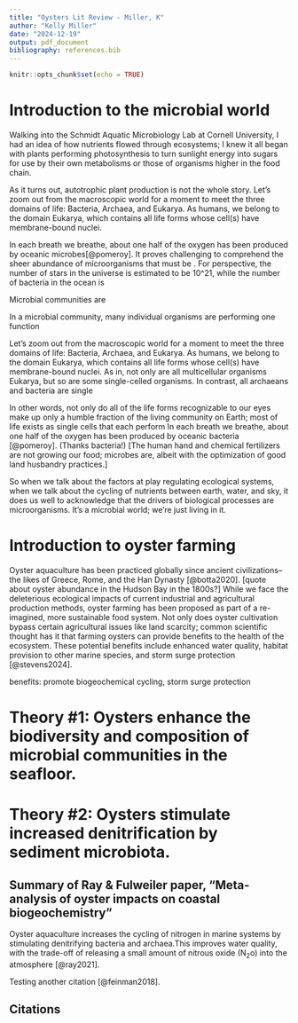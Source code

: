 ```yaml
---
title: "Oysters Lit Review - Miller, K"
author: "Kelly Miller"
date: "2024-12-19"
output: pdf_document
bibliography: references.bib
---
```


```r
knitr::opts_chunk$set(echo = TRUE)
```

# Introduction to the microbial world

Walking into the Schmidt Aquatic Microbiology Lab at Cornell University, I had an idea of how nutrients flowed through ecosystems; I knew it all began with plants performing photosynthesis to turn sunlight energy into sugars for use by their own metabolisms or those of organisms higher in the food chain.

As it turns out, autotrophic plant production is not the whole story. Let's zoom out from the macroscopic world for a moment to meet the three domains of life: Bacteria, Archaea, and Eukarya. As humans, we belong to the domain Eukarya, which contains all life forms whose cell(s) have membrane-bound nuclei.

In each breath we breathe, about one half of the oxygen has been produced by oceanic microbes[@pomeroy]. It proves challenging to comprehend the sheer abundance of microorganisms that must be . For perspective, the number of stars in the universe is estimated to be 10\^21, while the number of bacteria in the ocean is

Microbial communities are

In a microbial community, many individual organisms are performing one function

Let's zoom out from the macroscopic world for a moment to meet the three domains of life: Bacteria, Archaea, and Eukarya. As humans, we belong to the domain Eukarya, which contains all life forms whose cell(s) have membrane-bound nuclei. As in, not only are all multicellular organisms Eukarya, but so are some single-celled organisms. In contrast, all archaeans and bacteria are single

In other words, not only do all of the life forms recognizable to our eyes make up only a humble fraction of the living community on Earth; most of life exists as single cells that each perform In each breath we breathe, about one half of the oxygen has been produced by oceanic bacteria [@pomeroy]. (Thanks bacteria!) [The human hand and chemical fertilizers are not growing our food; microbes are, albeit with the optimization of good land husbandry practices.]

So when we talk about the factors at play regulating ecological systems, when we talk about the cycling of nutrients between earth, water, and sky, it does us well to acknowledge that the drivers of biological processes are microorganisms. It's a microbial world; we're just living in it.

# Introduction to oyster farming

Oyster aquaculture has been practiced globally since ancient civilizations–the likes of Greece, Rome, and the Han Dynasty [@botta2020]. [quote about oyster abundance in the Hudson Bay in the 1800s?] While we face the deleterious ecological impacts of current industrial and agricultural production methods, oyster farming has been proposed as part of a re-imagined, more sustainable food system. Not only does oyster cultivation bypass certain agricultural issues like land scarcity; common scientific thought has it that farming oysters can provide benefits to the health of the ecosystem. These potential benefits include enhanced water quality, habitat provision to other marine species, and storm surge protection [@stevens2024].

benefits: promote biogeochemical cycling, storm surge protection

# Theory #1: Oysters enhance the biodiversity and composition of microbial communities in the seafloor.

# Theory #2: Oysters stimulate increased denitrification by sediment microbiota.

## Summary of Ray & Fulweiler paper, "Meta-analysis of oyster impacts on coastal biogeochemistry"

Oyster aquaculture increases the cycling of nitrogen in marine systems by stimulating denitrifying bacteria and archaea.This improves water quality, with the trade-off of releasing a small amount of nitrous oxide (N~2~o) into the atmosphere [@ray2021].

Testing another citation [@feinman2018].

## Citations
